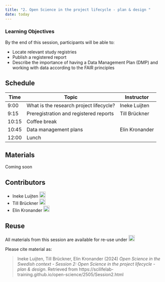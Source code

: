 ```yaml
---
title: "2. Open Science in the project lifecycle - plan & design "
date: today
---
```


::: {.callout-tip}
### Learning Objectives

By the end of this session, participants will be able to:

- Locate relevant study registries  
- Publish a registered report  
- Describe the importance of having a Data Management Plan (DMP) and working with data
according to the FAIR principles    
      
:::

## Schedule  

| Time | Topic | Instructor |
|------|------|------|
| 9:00 | What is the research project lifecycle? | Ineke Luijten |
| 9:15 | Preregistration and registered reports| Till Brückner |
| 10:15 | Coffee break  |    |
| 10:45 | Data management plans  | Elin Kronander |
| 12:00 | Lunch  |  |


## Materials  
  
Coming soon
  
<!-- 
**Lecture videos**

<iframe src="https://drive.google.com/file/d/10efsWi_hmApwZ9j79fmFt4JRxEogQ4y3/preview" width="640" height="480" allow="autoplay"></iframe>

[The full transcript can be downloaded here](https://drive.google.com/file/d/1gBhJ3rPYa0pFCa67XO4rGs7DfmDzTF1T/view).


**Lecture slides**  

<iframe style="border: none;" title="Iframe Example" src="https://docs.google.com/presentation/d/e/2PACX-1vSBZ-tu_mbITrPtmyg06sAx47DQFWJPlYcGpjJW0s4_WiChEXKCSrOmI_PMCGH_OwVsDZ1JN7lM2ntp/embed?start=false&loop=false&delayms=3000" width="500" height="300" data-mce-fragment="1"></iframe>


<a class="inline_disabled" href="https://docs.google.com/presentation/d/1yjazFiQZFZclHkeI_8rW-JON35IiXqyk/export/pdf" target="_blank" rel="noopener">Introduction: Download PDF</a>


**Practical assignments**  

Coming soon  
  
 
<br>
-->

## Contributors

- Ineke Luijten <a href="https://orcid.org/0000-0001-5768-275X" rel="orcid"><img src="img/ORCID_Logomark.png" alt="" width="20" height="20"/></a>
- Till Brückner <a href="https://orcid.org/0000-0001-9346-3319" rel="orcid"><img src="img/ORCID_Logomark.png" alt="" width="20" height="20"/></a>
- Elin Kronander <a href="https://orcid.org/0000-0003-0280-6318" rel="orcid"><img src="img/ORCID_Logomark.png" alt="" width="20" height="20"/></a>


## Reuse  

All materials from this session are available for re-use under <a href="https://creativecommons.org/licenses/by/4.0/" rel="orcid"><img src="img/CCBY4.0.png" alt="" height="20"/></a>

Please cite material as:  

>Ineke Luijten, Till Brückner, Elin Kronander (2024) *Open Science in the Swedish context - Session 2: Open Science in the project lifecycle - plan & design*. Retrieved from https://scilifelab-training.github.io/open-science/2505/Session2.html     



